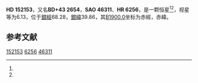 {{Starbox begin
| name = HD 152153
}}
{{Starbox observe
| epoch = [[J2000.0|J2000.0]]
| constell = {{星座名待查}}<ref name=SIMBAD>{{cite web
 | url=http://simbad.u-strasbg.fr/simbad/sim-id?Ident=HR+6256
 | title =Pulsating variable Star
 | publisher=Centre de Données astronomiques de Strasbourg
 | work=SIMBAD
 | accessdate=2012-07-13}}</ref><ref name=DATA>{{cite web
 | url=http://vizier.u-strasbg.fr/viz-bin/VizieR-5?-out.add=.&-source=5050&-corr=PK=HR&-out.max=9999&HR=6256
 | title=VizieR Detailed Page
 | accessdate=2012-07-13
 | archive-date=2016-03-05
 | archive-url=https://web.archive.org/web/20160305055103/http://vizier.u-strasbg.fr/viz-bin/VizieR-5?-out.add=.&-source=5050&-corr=PK=HR&-out.max=9999&HR=6256
 | dead-url=no
 }}</ref>
| 星官 = 
| ra = {{RA|16|49|40.5}}<ref name=SIMBAD /><ref name=DATA />
| dec = {{DEC|+43|25|50}}<ref name=SIMBAD /><ref name=DATA />
| appmag_v = 6.13<ref name=SIMBAD /><ref name=DATA />
}}
{{Starbox character
| class = K0IV<ref name=SIMBAD /><ref name=DATA />
| b-v = 1.26<ref name=SIMBAD /><ref name=DATA />
| u-b = 1.31<ref name=SIMBAD /><ref name=DATA />
| r-i = <ref name=SIMBAD /><ref name=DATA />
| variable = 
}}
{{Starbox astrometry
| radial_v = 1.31
| prop_mo_ra = -20
| parallax = 
| p_error = 
}}
{{Starbox catalog
| names =BD+43 2654，[[SAO星表|SAO]] 46311，[[HD星表|HD]] 152153，[[HR星表|HR]] 6256}}
{{Starbox reference |Simbad=HR+6256}}
{{Starbox end}}

'''HD 152153'''，又名'''BD+43 2654'''，'''SAO 46311'''、'''HR 6256'''，是一颗恒星<ref name=SIMBAD /><ref name=DATA />，视星等为6.13，位于[[銀道座標系|銀經]]68.28，[[銀道座標系|銀緯]]39.86，其[[B1900.0|B1900.0]]坐标为赤經{{RA|16|46|34}}，赤緯{{DEC|+43|39.86|9}}。

== 参考文献 ==
{{reflist}}

{{star-stub}}

[[Category:HD和HDE天體|152153]]
[[Category:HR天體|6256]]
[[Category:SAO天體|46311]]
